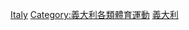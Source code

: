 {{Commons cat|Motorsports in Italy}}

[[Category:各國動力運動|Italy]]
[[Category:義大利各類體育運動|Category:義大利各類體育運動]]
[[Category:歐洲動力運動|義大利]]